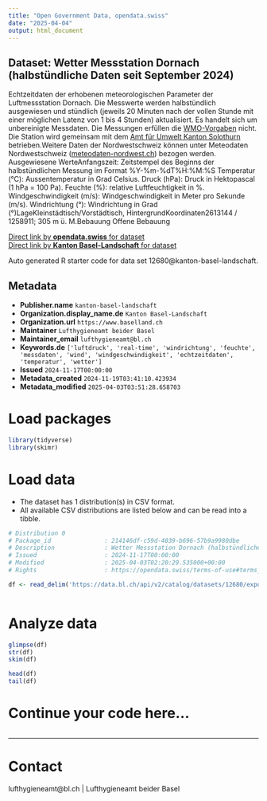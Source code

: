 ```yaml
---
title: "Open Government Data, opendata.swiss"
date: "2025-04-04"
output: html_document
---
```


## Dataset: Wetter Messstation Dornach (halbstündliche Daten seit September 2024)

Echtzeitdaten
der erhobenen meteorologischen Parameter der Luftmessstation Dornach. Die Messwerte werden
halbstündlich ausgewiesen und stündlich (jeweils 20 Minuten nach der vollen
Stunde mit einer möglichen Latenz von 1 bis 4 Stunden) aktualisiert. Es handelt sich um unbereinigte Messdaten. Die Messungen erfüllen die [WMO-Vorgaben](https://www.meteoschweiz.admin.ch/wetter/messsysteme/bodenstationen/automatisches-messnetz/zertifizierung-von-messstationen.html) nicht. Die Station wird gemeinsam mit dem [Amt für Umwelt Kanton Solothurn](https://so.ch/verwaltung/bau-und-justizdepartement/amt-fuer-umwelt/) betrieben.Weitere Daten der Nordwestschweiz können unter Meteodaten Nordwestschweiz ([meteodaten-nordwest.ch](https://meteodaten-nordwest.ch/)) bezogen werden. Ausgewiesene WerteAnfangszeit:
     Zeitstempel des Beginns der halbstündlichen Messung im Format
     %Y-%m-%dT%H:%M:%S
Temperatur
     (°C): Aussentemperatur in Grad Celsius.
Druck
     (hPa): Druck in Hektopascal (1 hPa = 100 Pa).
Feuchte
     (%): relative Luftfeuchtigkeit in %.
Windgeschwindigkeit
     (m/s): Windgeschwindigkeit in Meter pro Sekunde (m/s).
Windrichtung
     (°): Windrichtung in Grad (°)LageKleinstädtisch/Vorstädtisch,
HintergrundKoordinaten2613144 /
1258911; 305 m ü. M.Bebauung
Offene Bebauung

[Direct link by **opendata.swiss** for dataset](https://opendata.swiss/de/dataset/wetter-messstation-dornach-halbstundliche-daten-seit-september-2024)<br>
[Direct link by **Kanton Basel-Landschaft** for dataset](https://data.bl.ch/explore/dataset/12680/)

Auto generated R starter code for data set 12680@kanton-basel-landschaft.

## Metadata

- **Publisher.name** `kanton-basel-landschaft`
- **Organization.display_name.de** `Kanton Basel-Landschaft`
- **Organization.url** `https://www.baselland.ch`
- **Maintainer** `Lufthygieneamt beider Basel`
- **Maintainer_email** `lufthygieneamt@bl.ch`
- **Keywords.de** `['luftdruck', 'real-time', 'windrichtung', 'feuchte', 'messdaten', 'wind', 'windgeschwindigkeit', 'echtzeitdaten', 'temperatur', 'wetter']`
- **Issued** `2024-11-17T00:00:00`
- **Metadata_created** `2024-11-19T03:41:10.423934`
- **Metadata_modified** `2025-04-03T03:51:28.658703`


# Load packages

```r

library(tidyverse)
library(skimr)

```

# Load data

-   The dataset has 1 distribution(s) in CSV format.
-   All available CSV distributions are listed below and can be read into a tibble.

```r

# Distribution 0
# Package_id               : 214146df-c59d-4039-b696-57b9a9980dbe
# Description              : Wetter Messstation Dornach (halbstündliche Daten seit September 2024) (csv)
# Issued                   : 2024-11-17T00:00:00
# Modified                 : 2025-04-03T02:20:29.535000+00:00
# Rights                   : https://opendata.swiss/terms-of-use#terms_by

df <- read_delim('https://data.bl.ch/api/v2/catalog/datasets/12680/exports/csv?use_labels=true')



```

# Analyze data

```r

glimpse(df)
str(df)
skim(df)

head(df)
tail(df)

```

# Continue your code here...

```r

```

------------------------------------------------------------------------

# Contact

lufthygieneamt@bl.ch | Lufthygieneamt beider Basel
